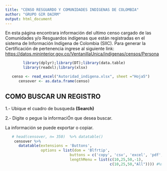 ---
title: "CENSO RESGUARDO Y COMUNIDADES INDIGENAS DE COLOMBIA"
author: "GRUPO GIR DAIRM"
output: html_document
---

En esta página encontrara información del ultimo censo cargado de las Comunidades y/o Resguardos indígenas que están registradas en el sistema de Información Indígena de Colombia  (SIIC).
Para generar la Certificación de pertenencia ingrese al siguiente link:  <https://datos.mininterior.gov.co/VentanillaUnica/indigenas/censos/Persona>


```{r , warning=FALSE,cache=FALSE,message=FALSE,echo=FALSE}
        library(dplyr);library(DT);library(data.table)
        library(readxl);library(xlsx)
```


```{r, echo=FALSE}
   censo <- read_excel("Autoridad_indigena.xlsx", sheet ="Hoja5")
      censover <- as.data.frame(censo)
```

## COMO BUSCAR UN REGISTRO

1.- Ubique el cuadro de busqueda **(Search)**

2.- Digite o pegue la informaciÓn que desea buscar.



La información se puede exportar o copiar.




```{r censover, echo=FALSE}
   # head(censover, n= 350)  %>% datatable() 
    censover %>%
      datatable(extensions = 'Buttons',
                options = list(dom = 'Blfrtip',
                             buttons = c('copy', 'csv', 'excel', 'pdf', 'print'),
                             lengthMenu = list(c(10,25,50,-1),
                                               c(10,25,50,"All")))) #%>%formatDate(c(1,6,7,13), "toLocaleDateString")
```


